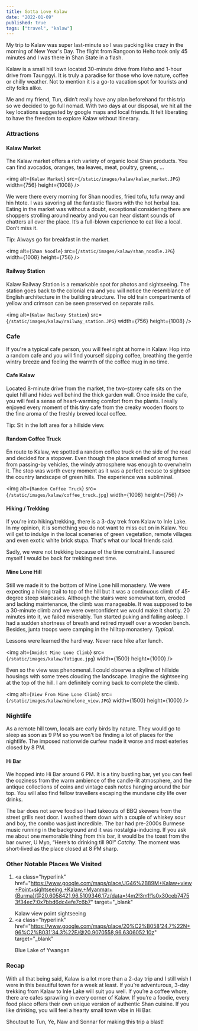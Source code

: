 ```yaml
---
title: Gotta Love Kalaw
date: "2022-01-09"
published: true
tags: ["travel", "kalaw"]
---
```


My trip to Kalaw was super last-minute so I was packing like crazy in the morning of New Year's Day. The flight from Rangoon to Heho took only 45 minutes and I was there in Shan State in a flash.

Kalaw is a small hill town located 30-minute drive from Heho and 1-hour drive from Taunggyi. It is truly a paradise for those who love nature, coffee or chilly weather. Not to mention it is a go-to vacation spot for tourists and city folks alike.

Me and my friend, Tun, didn’t really have any plan beforehand for this trip so we decided to go full nomad. With two days at our disposal, we hit all the key locations suggested by google maps and local friends. It felt liberating to have the freedom to explore Kalaw without itinerary.

### Attractions

#### Kalaw Market

The Kalaw market offers a rich variety of organic local Shan products. You can find avocados, oranges, tea leaves, meat, poultry, greens, ...

<img
  alt={`Kalaw Market`}
  src={`/static/images/kalaw/kalaw_market.JPG`}
  width={756}
  height={1008}
/>

We were there every morning for Shan noodles, fried tofu, tofu nway and hin htote. I was savoring all the fantastic flavors with the hot herbal tea. Eating in the market was without a doubt, exceptional considering there are shoppers strolling around nearby and you can hear distant sounds of chatters all over the place. It’s a full-blown experience to eat like a local. Don’t miss it.

<p class="tip">Tip: Always go for breakfast in the market.</p>

<img
  alt={`Shan Noodle`}
  src={`/static/images/kalaw/shan_noodle.JPG`}
  width={1008}
  height={756}
/>

#### Railway Station

Kalaw Railway Station is a remarkable spot for photos and sightseeing. The station goes back to the colonial era and you will notice the resemblance of English architecture in the building structure. The old train compartments of yellow and crimson can be seen preserved on separate rails.

<img
  alt={`Kalaw Railway Station`}
  src={`/static/images/kalaw/railway_station.JPG`}
  width={756}
  height={1008}
/>

### Cafe

If you're a typical cafe person, you will feel right at home in Kalaw. Hop into a random cafe and you will find yourself sipping coffee, breathing the gentle wintry breeze and feeling the warmth of the coffee mug in no time.

#### Cafe Kalaw

Located 8-minute drive from the market, the two-storey cafe sits on the quiet hill and hides well behind the thick garden wall. Once inside the cafe, you will feel a sense of heart-warming comfort from the plants. I really enjoyed every moment of this tiny cafe from the creaky wooden floors to the fine aroma of the freshly brewed local coffee.

<p class="tip">Tip: Sit in the loft area for a hillside view.</p>

#### Random Coffee Truck

En route to Kalaw, we spotted a random coffee truck on the side of the road and decided for a stopover. Even though the place smelled of smog fumes from passing-by vehicles, the windy atmosphere was enough to overwhelm it. The stop was worth every moment as it was a perfect excuse to sightsee the country landscape of green hills. The experience was subliminal.

<img
  alt={`Random Coffee Truck`}
  src={`/static/images/kalaw/coffee_truck.jpg`}
  width={1008}
  height={756}
/>

#### Hiking / Trekking

If you're into hiking/trekking, there is a 3-day trek from Kalaw to Inle Lake. In my opinion, it is something you do not want to miss out on in Kalaw. You will get to indulge in the local sceneries of green vegetation, remote villages and even exotic white brick stupa. That's what our local friends said.

Sadly, we were not trekking because of the time constraint. I assured myself I would be back for trekking next time.

#### Mine Lone Hill

Still we made it to the bottom of Mine Lone hill monastery. We were expecting a hiking trail to top of the hill but it was a continuous climb of 45-degree steep staircases. Although the stairs were somewhat torn, eroded and lacking maintenance, the climb was manageable. It was supposed to be a 30-minute climb and we were overconfident we would make it shortly. 20 minutes into it, we failed miserably. Tun started puking and falling asleep. I had a sudden shortness of breath and retired myself over a wooden bench. Besides, junta troops were camping in the hilltop monastery. _Typical._

Lessons were learned the hard way. Never race hike after lunch.

<img
  alt={`Amidst Mine Lone Climb`}
  src={`/static/images/kalaw/fatigue.jpg`}
  width={1500}
  height={1000}
/>

Even so the view was phenomenal. I could observe a skyline of hillside housings with some trees clouding the landscape. Imagine the sightseeing at the top of the hill. I am definitely coming back to complete the climb.

<img
  alt={`View From Mine Lone Climb`}
  src={`/static/images/kalaw/minelone_view.JPG`}
  width={1500}
  height={1000}
/>

### Nightlife

As a remote hill town, locals are early birds by nature. They would go to sleep as soon as 9 PM so you won't be finding a lot of places for the nightlife. The imposed nationwide curfew made it worse and most eateries closed by 8 PM.

#### Hi Bar

We hopped into Hi Bar around 6 PM. It is a tiny bustling bar, yet you can feel the coziness from the warm ambience of the candle-lit atmosphere, and the antique collections of coins and vintage cash notes hanging around the bar top. You will also find fellow travellers escaping the mundane city life over drinks.

The bar does not serve food so I had takeouts of BBQ skewers from the street grills next door. I washed them down with a couple of whiskey sour and boy, the combo was just incredible. The bar had pre-2000s Burmese music running in the background and it was nostalgia-inducing. If you ask me about one memorable thing from this bar, it would be the toast from the bar owner, U Myo, “Here’s to drinking till 90!” _Catchy._ The moment was short-lived as the place closed at 8 PM sharp.

### Other Notable Places We Visited

1. <a
     class="hyperlink"
     href="https://www.google.com/maps/place/JG46%2B89M+Kalaw+view+Point+sightseeing,+Kalaw,+Myanmar+(Burma)/@20.6058421,96.5109346,17z/data=!4m2!3m1!1s0x30ceb74753f34ec7:0x7bbd6dc4efe7c6b7"
     target="_blank"
   >
     Kalaw view point sightseeing
   </a>
2. <a
     class="hyperlink"
     href="https://www.google.com/maps/place/20%C2%B058'24.7%22N+96%C2%B031'34.3%22E/@20.9070558,96.6306052,10z"
     target="_blank"
   >
     Blue Lake of Ywangan
   </a>

### Recap

With all that being said, Kalaw is a lot more than a 2-day trip and I still wish I were in this beautiful town for a week at least. If you’re adventurous, 3-day trekking from Kalaw to Inle Lake will suit you well. If you’re a coffee whore, there are cafes sprawling in every corner of Kalaw. If you’re a foodie, every food place offers their own unique version of authentic Shan cuisine. If you like drinking, you will feel a hearty small town vibe in Hi Bar.

<p class="tip">
  Shoutout to Tun, Ye, Naw and Sonnar for making this trip a blast!
</p>
